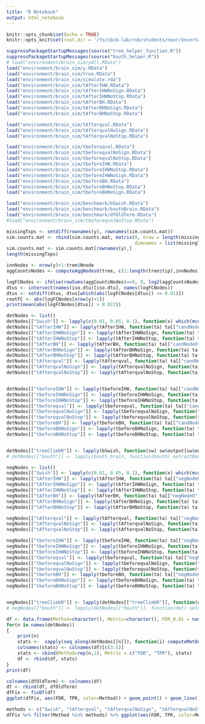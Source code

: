 ```yaml
---
title: "R Notebook"
output: html_notebook
---
```




```r
knitr::opts_chunk$set(echo = TRUE)
knitr::opts_knit$set(root.dir = '/fs/cbcb-lab/rob/students/noor/Uncertainity/treeTerminusScripts')
```

```r
suppressPackageStartupMessages(source("tree_helper_function.R"))
suppressPackageStartupMessages(source("bouth_helper.R"))
# load("environment/brain_sim/yAll.RData")
load("environment/brain_sim/y.RData")
load("environment/brain_sim/tree.RData")
load("environment/brain_sim/simulate.rda")
load("environment/brain_sim/tAfterIHW.RData")
load("environment/brain_sim/tAfterIHWNoSign.RData")
load("environment/brain_sim/tAfterIHWNoStop.RData")
load("environment/brain_sim/tAfterBH.RData")
load("environment/brain_sim/tAfterBHNoSign.RData")
load("environment/brain_sim/tAfterBHNoStop.RData")

load("environment/brain_sim/tAfterqval.RData")
load("environment/brain_sim/tAfterqvalNoSign.RData")
load("environment/brain_sim/tAfterqvalNoStop.RData")

load("environment/brain_sim/tbeforeqval.RData")
load("environment/brain_sim/tbeforeqvalNoSign.RData")
load("environment/brain_sim/tbeforeqvalNoStop.RData")
load("environment/brain_sim/tbeforeIHW.RData")
load("environment/brain_sim/tbeforeIHWNoStop.RData")
load("environment/brain_sim/tbeforeIHWNoSign.RData")
load("environment/brain_sim/tbeforeBH.RData")
load("environment/brain_sim/tbeforeBHNoStop.RData")
load("environment/brain_sim/tbeforeBHNoSign.RData")

load("environment/brain_sim/benchmark/bSwish.RData")
load("environment/brain_sim/benchmark/bouthBrain.RData")
load("environment/brain_sim/benchmark/dfOldTerm.RData")
#load("environment/brain_sim/tbeforeqvalNoStop.RData")
```

```r
missingTxps <- setdiff(rownames(y), rownames(sim.counts.mat))
sim.counts.mat <- rbind(sim.counts.mat, matrix(0, nrow = length(missingTxps), ncol = ncol(sim.counts.mat),
                                               dimnames = list(missingTxps, colnames(sim.counts.mat))))
sim.counts.mat <- sim.counts.mat[rownames(y),]
length(missingTxps)

innNodes <- nrow(y)+1:tree$Nnode
aggCountsNodes <- computeAggNodesU(tree, c(1:length(tree$tip),innNodes), sim.counts.mat)

logFCNodes <- ifelse(rowSums(aggCountsNodes)==0, 0, log2(aggCountsNodes[,2]/aggCountsNodes[,1]))
dtus <- intersect(names(iso.dtu)[iso.dtu], names(logFCNodes))
dtus <- setdiff(dtus, dtus[which(abs(logFCNodes[dtus]) <= 0.01)])
rootFC <- abs(logFCNodes[nrow(y)+1])
print(mean(abs(logFCNodes[dtus]) > 0.023))
```

```r
detNodes <- list()
detNodes[["Swish"]] <- lapply(c(0.01, 0.05, 0.1), function(x) which(mcols(y)[,"qvalue"] <= x ))
detNodes[["tAfterIHW"]] <- lapply(tAfterIHW, function(ta) ta[["candNodeO"]])
detNodes[["tAfterIHWNoSign"]] <- lapply(tAfterIHWNoSign, function(ta) ta[["candNodeO"]])
detNodes[["tAfterIHWNoStop"]] <- lapply(tAfterIHWNoStop, function(ta) ta[["candNodeO"]])
detNodes[["tAfterBH"]] <- lapply(tAfterBH, function(ta) ta[["candNodeO"]])
detNodes[["tAfterBHNoSign"]] <- lapply(tAfterBHNoSign, function(ta) ta[["candNodeO"]])
detNodes[["tAfterBHNoStop"]] <- lapply(tAfterBHNoStop, function(ta) ta[["candNodeO"]])
detNodes[["tAfterqval"]] <- lapply(tAfterqval, function(ta) ta[["candNodeO"]])
detNodes[["tAfterqvalNoSign"]] <- lapply(tAfterqvalNoSign, function(ta) ta[["candNodeO"]])
detNodes[["tAfterqvalNoStop"]] <- lapply(tAfterqvalNoStop, function(ta) ta[["candNodeO"]])


detNodes[["tbeforeIHW"]] <- lapply(tbeforeIHW, function(ta) ta[["candNodeO"]])
detNodes[["tbeforeIHWNoSign"]] <- lapply(tbeforeIHWNoSign, function(ta) ta[["candNodeO"]])
detNodes[["tbeforeIHWNoStop"]] <- lapply(tbeforeIHWNoStop, function(ta) ta[["candNodeO"]])
detNodes[["tbeforeqval"]] <- lapply(tbeforeqval, function(ta) ta[["candNodeO"]])
detNodes[["tbeforeqvalNoSign"]] <- lapply(tbeforeqvalNoSign, function(ta) ta[["candNodeO"]])
detNodes[["tbeforeqvalNoStop"]] <- lapply(tbeforeqvalNoStop, function(ta) ta[["candNodeO"]])
detNodes[["tbeforeBH"]] <- lapply(tbeforeBH, function(ta) ta[["candNodeO"]])
detNodes[["tbeforeBHNoSign"]] <- lapply(tbeforeBHNoSign, function(ta) ta[["candNodeO"]])
detNodes[["tbeforeBHNoStop"]] <- lapply(tbeforeBHNoStop, function(ta) ta[["candNodeO"]])


detNodes[["treeClimbR"]] <- lapply(bSwish, function(sw) sw$output[sw$output$signal.node,][["node"]])
# detNodes[["bouth"]] <- lapply(bouth_brain, function(bouth) extractBouthNodes(bouth, y))
```

```r
negNodes <- list()
negNodes[["Swish"]] <- lapply(c(0.01, 0.05, 0.1), function(x) which(mcols(y)[,"qvalue"] >= x ))
negNodes[["tAfterIHW"]] <- lapply(tAfterIHW, function(ta) ta[["negNodeO"]])
negNodes[["tAfterIHWNoSign"]] <- lapply(tAfterIHWNoSign, function(ta) ta[["negNodeO"]])
negNodes[["tAfterIHWNoStop"]] <- lapply(tAfterIHWNoStop, function(ta) ta[["negNodeO"]])
negNodes[["tAfterBH"]] <- lapply(tAfterBH, function(ta) ta[["negNodeO"]])
negNodes[["tAfterBHNoSign"]] <- lapply(tAfterBHNoSign, function(ta) ta[["negNodeO"]])
negNodes[["tAfterBHNoStop"]] <- lapply(tAfterBHNoStop, function(ta) ta[["negNodeO"]])

negNodes[["tAfterqval"]] <- lapply(tAfterqval, function(ta) ta[["negNodeO"]])
negNodes[["tAfterqvalNoSign"]] <- lapply(tAfterqvalNoSign, function(ta) ta[["negNodeO"]])
negNodes[["tAfterqvalNoStop"]] <- lapply(tAfterqvalNoStop, function(ta) ta[["negNodeO"]])

negNodes[["tbeforeIHW"]] <- lapply(tbeforeIHW, function(ta) ta[["negNodeO"]])
negNodes[["tbeforeIHWNoSign"]] <- lapply(tbeforeIHWNoSign, function(ta) ta[["negNodeO"]])
negNodes[["tbeforeIHWNoStop"]] <- lapply(tbeforeIHWNoStop, function(ta) ta[["negNodeO"]])
negNodes[["tbeforeqval"]] <- lapply(tbeforeqval, function(ta) ta[["negNodeO"]])
negNodes[["tbeforeqvalNoSign"]] <- lapply(tbeforeqvalNoSign, function(ta) ta[["negNodeO"]])
negNodes[["tbeforeqvalNoStop"]] <- lapply(tbeforeqvalNoStop, function(ta) ta[["negNodeO"]])
negNodes[["tbeforeBH"]] <- lapply(tbeforeBH, function(ta) ta[["negNodeO"]])
negNodes[["tbeforeBHNoSign"]] <- lapply(tbeforeBHNoSign, function(ta) ta[["negNodeO"]])
negNodes[["tbeforeBHNoStop"]] <- lapply(tbeforeBHNoStop, function(ta) ta[["negNodeO"]])


negNodes[["treeClimbR"]] <- lapply(detNodes[["treeClimbR"]], function(det) setdiff(seq(nrow(y)), unlist(Descendants(tree, det))))
# negNodes[["bouth"]] <- lapply(detNodes[["bouth"]], function(det) setdiff(seq(nrow(y)), unlist(Descendants(tree, det))))

df <- data.frame(Method=character(), Metric=character(), FDR_0.01 = numeric(), FDR_0.05 = numeric(), FDR_0.10 = numeric())
for(n in names(detNodes))
{
    print(n)
    stats <-  sapply(seq_along(detNodes[[n]]), function(i) computeMetOut(detNodes[[n]][[i]], logFCNodes, tree = tree, negNodes = negNodes[[n]][[i]], lfcThresh = rootFC-0.001))
    colnames(stats) <- colnames(df)[c(3:5)]
    stats <- cbind(Method=rep(n,2), Metric = c("FDR", "TPR"), stats)
    df <- rbind(df, stats)
}
print(df)
```

```r
colnames(dfOldTerm) <- colnames(df)
df <- rbind(df, dfOldTerm)
dfFix <- fixDf(df)
ggplot(dfFix, aes(FDR, TPR, color=Method)) + geom_point() + geom_line()

methods <- c("Swish", "tAfterqval", "tAfterqvalNoSign", "tAfterqvalNoStop", "tbeforeqval", "tbeforeqval", "tbeforeqvalNoSign", "tbeforeqvalNoStop", "terminus_orig", "treeClimbR")
dfFix %>% filter(Method %in% methods) %>% ggplot(aes(FDR, TPR, color=Method)) + geom_point() + geom_line()
```
<!-- ```{r} -->
<!-- print(length(unlist(Descendants(tree,tAfterIHWStop[["candNodeO"]],"tip")))) -->
<!-- ``` -->